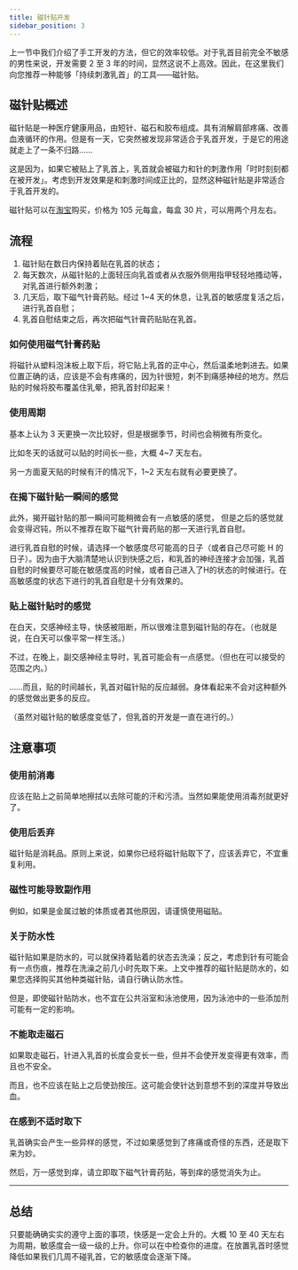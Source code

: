 ```yaml
---
title: 磁针贴开发
sidebar_position: 3
---
```


上一节中我们介绍了手工开发的方法，但它的效率较低。对于乳首目前完全不敏感的男性来说，开发需要 2 至 3 年的时间，显然这说不上高效。因此，在这里我们向您推荐一种能够「持续刺激乳首」的工具——磁针贴。

## 磁针贴概述

磁针贴是一种医疗健康用品，由短针、磁石和胶布组成。具有消解肩部疼痛、改善血液循环的作用。但是有一天，它突然被发现非常适合于乳首开发，于是它的用途就走上了一条不归路……

这是因为，如果它被贴上了乳首上，乳首就会被磁力和针的刺激作用「时时刻刻都在被开发」。考虑到开发效果是和刺激时间成正比的，显然这种磁针贴是非常适合于乳首开发的。

磁针贴可以在[淘宝](https://item.taobao.com/item.htm?id=618161086800)购买，价格为 105 元每盒，每盒 30 片，可以用两个月左右。

## 流程

1. 磁针贴在数日内保持着贴在乳首的状态；
2. 每天数次，从磁针贴的上面轻压向乳首或者从衣服外侧用指甲轻轻地搔动等，对乳首进行额外刺激；
3. 几天后，取下磁气针膏药贴。经过 1~4 天的休息，让乳首的敏感度复活之后，进行乳首自慰；
4. 乳首自慰结束之后，再次把磁气针膏药贴贴在乳首。

### 如何使用磁气针膏药贴

将磁针从塑料泡沫板上取下后，将它贴上乳首的正中心，然后温柔地刺进去。如果位置正确的话，应该是不会有疼痛的，因为针很短，刺不到痛感神经的地方。然后贴的时候将胶布覆盖住乳晕，把乳首封印起来！

### 使用周期

基本上认为 3 天更换一次比较好，但是根据季节，时间也会稍微有所变化。

比如冬天的话就可以贴的时间长一些，大概 4~7 天左右。

另一方面夏天贴的时候有汗的情况下，1~2 天左右就有必要更换了。

### 在揭下磁针贴一瞬间的感觉

此外，揭开磁针贴的那一瞬间可能稍微会有一点敏感的感觉，
但是之后的感觉就会变得迟钝，所以不推荐在取下磁气针膏药贴的那一天进行乳首自慰。

进行乳首自慰的时候，请选择一个敏感度尽可能高的日子（或者自己尽可能 H 的日子）。因为由于大脑清楚地认识到快感之后，和乳首的神经连接才会加强，乳首自慰的时候要尽可能在敏感度高的时候，或者自己进入了H的状态的时候进行。在高敏感度的状态下进行的乳首自慰是十分有效果的。

### 贴上磁针贴时的感觉

在白天，交感神经主导，快感被阻断，所以很难注意到磁针贴的存在。（也就是说，在白天可以像平常一样生活。）

不过，在晚上，副交感神经主导时，乳首可能会有一点感觉。（但也在可以接受的范围之内。）

……而且，贴的时间越长，乳首对磁针贴的反应越弱。身体看起来不会对这种额外的感觉做出更多的反应。

（虽然对磁针贴的敏感度变低了，但乳首的开发是一直在进行的。）

## 注意事项

### 使用前消毒

应该在贴上之前简单地擦拭以去除可能的汗和污渍。当然如果能使用消毒剂就更好了。

### 使用后丢弃

磁针贴是消耗品。原则上来说，如果你已经将磁针贴取下了，应该丢弃它，不宜重复利用。

### 磁性可能导致副作用

例如，如果是金属过敏的体质或者其他原因，请谨慎使用磁贴。

### 关于防水性

磁针贴如果是防水的，可以就保持着贴着的状态去洗澡；反之，考虑到针有可能会有一点伤痕，推荐在洗澡之前几小时先取下来。上文中推荐的磁针贴是防水的，如果您选择购买其他种类磁针贴，请自行确认防水性。

但是，即使磁针贴防水，也不宜在公共浴室和泳池使用，因为泳池中的一些添加剂可能有一定的影响。

### 不能取走磁石

如果取走磁石，针进入乳首的长度会变长一些，但并不会使开发变得更有效率，而且也不安全。

而且，也不应该在贴上之后使劲按压。这可能会使针达到意想不到的深度并导致出血。

### 在感到不适时取下

乳首确实会产生一些异样的感觉，不过如果感觉到了疼痛或奇怪的东西，还是取下来为妙。

然后，万一感觉到痒，请立即取下磁气针膏药贴，等到痒的感觉消失为止。

---

## 总结

只要能确确实实的遵守上面的事项，快感是一定会上升的。大概 10 至 40 天左右为周期，敏感度会一级一级的上升。你可以在中检查你的进度。在放置乳首时感觉降低如果我们几周不碰乳首，它的敏感度会逐渐下降。
